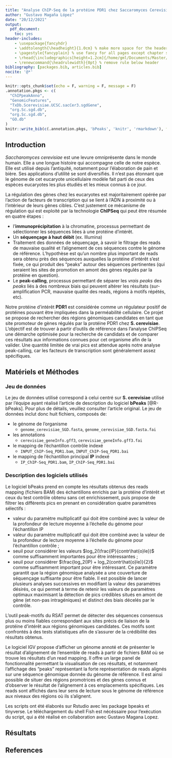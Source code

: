 ```yaml
---
title: "Analyse ChIP-Seq de la protéine PDR1 chez Saccaromyces Cerevisiae"
author: "Gustavo Magaña López"
date: "20/12/2021"
output:
  pdf_document:
    toc: yes
header-includes:
    - \usepackage{fancyhdr}
    - \addtolength{\headheight}{1.0cm} % make more space for the header
    - \pagestyle{fancyplain} % use fancy for all pages except chapter start
    - \rhead{\includegraphics[height=1.2cm]{/home/gml/Documents/Master/M2_AMI2B/Omiques/projet/rendu/logo.png}} % right logo
    - \renewcommand{\headrulewidth}{0pt} % remove rule below header
bibliography: [packages.bib, articles.bib]
nocite: '@*'
---
```



```r
knitr::opts_chunk$set(echo = F, warning = F, message = F)
.annotation.pkgs <- c(
  "ChIPpeakAnno",
  "GenomicFeatures",
  "TxDb.Scerevisiae.UCSC.sacCer3.sgdGene",
  "org.Sc.sgd.db",
  "org.Sc.sgd.db",
  "GO.db"
)
knitr::write_bib(c(.annotation.pkgs, 'bPeaks', 'knitr', 'rmarkdown'), file = 'packages.bib')
```

## Introduction

_Saccharomyces cerevisiae_ est une levure omniprésente dans le monde humain. 
Elle a une longue histoire qui accompagne celle de notre espèce. Elle est utilisé
depuis l'antiquité, notamment pour l'élaboration de pain et bière. 
Ses applications d'utilité se sont diversifiés. Il n'est pas étonnant que le génome 
de cet eucaryote unicellulaire modèle fait parti de ceux des espèces eucaryotes 
les plus étudiés et les mieux connus à ce jour. 


La régulation des gènes chez les eucaryotes est majoritairement opérée par l'action 
de facteurs de transcription qui se lient à l'ADN à proximité ou à l'intérieur 
de leurs gènes cibles. C'est justement ce mécanisme de régulation qui est exploité
par la technologie **ChIPSeq** qui peut être résumée en quatre étapes : 

* l'**immunoprécipitation** à la chromatine, processus permettant de sélectionner les séquences liées à une
protéine d'intérêt.
* Un **séquençage à haut débit** (ex. Illumina) 
* Traitement des données de séquençage, à savoir le filtrage des reads de
mauvaise qualité et l'alignement de ces séquences contre le génome de référence.
L'hypothèse est qu'un nombre plus important de reads sera obtenu près des séquences
auxquelles la protéine d'intérêt s'est fixée, ce qui produit des "peaks" autour des
séquences pertinentes (qui seraient les sites de promotion en amont des gènes
régulés par la protéine en question).
* Le **peak-calling**, processus permettant de séparer les _vrais peaks_ des
_peaks_ liés à des nombreux biais qui peuvent altérer les résultats 
(sur-amplification PCR, mauvaise qualité des reads, régions à motifs répétés, etc).


Notre protéine d'intérêt **PDR1** est considérée comme un régulateur positif de 
protéines pouvant être impliquées dans la perméabilité cellulaire. Ce projet se 
propose de rechercher des régions génomiques candidates en tant que site
promoteur de gènes régulés par la protéine PDR1 chez __S. cerevisiae__. 
L'objectif est de trouver à partir d'outils de référence dans l'analyse ChIPSeq 
une démarche optimisée pour la recherche de candidats et de comparer ces 
résultats aux informations connues pour cet organisme afin de la valider. 
Une quantité limitée de vrai pics est attendue après notre analyse peak-calling, 
car les facteurs de transcription sont généralement assez spécifiques.

\newpage
## Matériels et Méthodes

### Jeu de données
Le jeu de données utilisé correspond à celui centré sur __S. cerevisiae__ 
utilisé par l'équipe ayant réalisé l'article de description du logiciel **bPeaks** [@R-bPeaks].
Pour plus de détails, veuillez consulter l'article original.
Le jeu de données inclut donc huit fichiers, composés de: 

* le génome de l'organisme 
  * `genome_cerevisiae_SGD.fasta`, `genome_cerevisiae_SGD.fasta.fai` 
* les annotations 
  * `cerevisiae_geneInfo.gff3`, `cerevisiae_geneInfo.gff3.fai`
* le mapping de l'échantillon contrôle indexé 
  * `INPUT_ChIP-Seq_PDR1.bam`, `INPUT_ChIP-Seq_PDR1.bai`
* le mapping de l'échantillon principal **IP** indexé 
  * `IP_ChIP-Seq_PDR1.bam`, `IP_ChIP-Seq_PDR1.bai`

### Description des logiciels utilisés

Le logiciel bPeaks prend en compte les résultats obtenus des reads mapping (fichiers BAM)
des échantillons enrichis par la protéine d'intérêt et ceux du test contrôle obtenu sans cet
enrichissement, puis propose de filtrer les différents pics en prenant en considération quatre
paramètres sélectifs : 

* valeur du paramètre multiplicatif qui doit être combiné avec la valeur de la
profondeur de lecture moyenne à l'échelle du génome pour l'échantillon IP 
* valeur du paramètre multiplicatif qui doit être combiné avec la valeur de 
la profondeur de lecture moyenne à l'échelle du
génome pour l'échantillon contrôle ; 
* seuil pour considérer les valeurs $log_2(\frac{IP}{contr\hat{o}le})$ comme
suffisamment importantes pour être intéressantes ;
* seuil pour considérer $\frac{log_2(IP) + log_2(contr\hat{o}le)}{2}$ comme 
suffisamment important pour être intéressant. Ce paramètre garantit que
la région génomique analysée a une couverture de séquençage suffisante pour être fiable.
Il est possible de lancer plusieurs analyses successives en modifiant la valeur des paramètres
désirés, ce qui permet à terme de retenir les valeurs de paramètres optimaux maximisant la détection
de pics crédibles situés en amont de gène (et non-pas intragéniques) et distinct des biais décelés par
le contrôle.

L'outil peak-motifs du RSAT permet de détecter des séquences consensus plus ou moins
fiables correspondant aux sites précis de liaison de la protéine d'intérêt aux régions génomiques
candidates. Ces motifs sont confrontés à des tests statistiques afin de s'assurer de la crédibilité des
résultats obtenus. 

Le logiciel IGV propose d'afficher un génome annoté et de présenter le résultat d'alignement
de l'ensemble de reads à partir de fichiers BAM où se trouve les résultats d'un read mapping. Il offre
un large panel de fonctionnalité permettant la visualisation de ces résultats, et notamment l'affichage
des "peaks" représentant la forte représentation de reads alignés sur une séquence génomique
donnée du génome de référence. Il est ainsi possible de situer des régions promotrices et des gènes
connus et d'observer le résultat de l'alignement à ces emplacements spécifiques. Les reads sont
affichés dans leur sens de lecture sous le génome de référence aux niveaux des régions où ils
s'alignent.

Les scripts ont été élaborés sur Rstudio avec les package bpeaks et tinyverse. Le
téléchargement du shell Fish est nécéssaire pour l'exécution du script, qui a été réalisé en
collaboration avec Gustavo Magana Lopez.

\newpage


## Résultats




\newpage
## References
